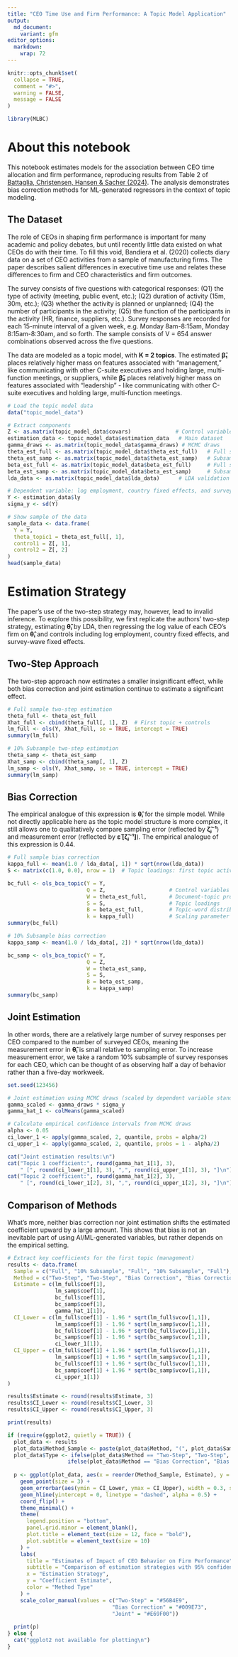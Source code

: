 ```yaml
---
title: "CEO Time Use and Firm Performance: A Topic Model Application"
output: 
  md_document:
    variant: gfm
editor_options: 
  markdown: 
    wrap: 72
---
```


```r
knitr::opts_chunk$set(
  collapse = TRUE,
  comment = "#>",
  warning = FALSE,
  message = FALSE
)
```

```r
library(MLBC)
```

# About this notebook

This notebook estimates models for the association between CEO time allocation and firm performance, reproducing results from Table 2 of [Battaglia, Christensen, Hansen & Sacher (2024)](https://arxiv.org/abs/2402.15585). The analysis demonstrates bias correction methods for ML-generated regressors in the context of topic modeling.

## The Dataset

The role of CEOs in shaping firm performance is important for many academic and policy debates, but until recently little data existed on what CEOs do with their time. To fill this void, Bandiera et al. (2020) collects diary data on a set of CEO activities from a sample of manufacturing firms. The paper describes salient differences in executive time use and relates these differences to firm and CEO characteristics and firm outcomes.

The survey consists of five questions with categorical responses: (Q1) the type of activity (meeting, public event, etc.); (Q2) duration of activity (15m, 30m, etc.); (Q3) whether the activity is planned or unplanned; (Q4) the number of participants in the activity; (Q5) the function of the participants in the activity (HR, finance, suppliers, etc.). Survey responses are recorded for each 15-minute interval of a given week, e.g. Monday 8am-8:15am, Monday 8:15am-8:30am, and so forth. The sample consists of V = 654 answer combinations observed across the five questions.

The data are modeled as a topic model, with **K = 2 topics**. The estimated **β̂₁** places relatively higher mass on features associated with "management," like communicating with other C-suite executives and holding large, multi-function meetings, or suppliers, while **β̂₂** places relatively higher mass on features associated with "leadership" - like communicating with other C-suite executives and holding large, multi-function meetings.

```r
# Load the topic model data
data("topic_model_data")

# Extract components
Z <- as.matrix(topic_model_data$covars)              # Control variables
estimation_data <- topic_model_data$estimation_data   # Main dataset  
gamma_draws <- as.matrix(topic_model_data$gamma_draws) # MCMC draws
theta_est_full <- as.matrix(topic_model_data$theta_est_full)   # Full sample topic estimates
theta_est_samp <- as.matrix(topic_model_data$theta_est_samp)   # Subsample topic estimates
beta_est_full <- as.matrix(topic_model_data$beta_est_full)     # Full sample topic-word distributions
beta_est_samp <- as.matrix(topic_model_data$beta_est_samp)     # Subsample topic-word distributions
lda_data <- as.matrix(topic_model_data$lda_data)      # LDA validation data

# Dependent variable: log employment, country fixed effects, and survey-wave fixed effects
Y <- estimation_data$ly
sigma_y <- sd(Y)

# Show sample of the data
sample_data <- data.frame(
  Y = Y,
  theta_topic1 = theta_est_full[, 1], 
  control1 = Z[, 1], 
  control2 = Z[, 2]
)
head(sample_data)
```

# Estimation Strategy

The paper's use of the two-step strategy may, however, lead to invalid inference. To explore this possibility, we first replicate the authors' two-step strategy, estimating **θ̂ᵢ** by LDA, then regressing the log value of each CEO's firm on **θ̂ᵢ** and controls including log employment, country fixed effects, and survey-wave fixed effects.

## Two-Step Approach

The two-step approach now estimates a smaller insignificant effect, while both bias correction and joint estimation continue to estimate a significant effect.

```r
# Full sample two-step estimation
theta_full <- theta_est_full
Xhat_full <- cbind(theta_full[, 1], Z)  # First topic + controls
lm_full <- ols(Y, Xhat_full, se = TRUE, intercept = TRUE)
summary(lm_full)
```

```r
# 10% Subsample two-step estimation  
theta_samp <- theta_est_samp
Xhat_samp <- cbind(theta_samp[, 1], Z)
lm_samp <- ols(Y, Xhat_samp, se = TRUE, intercept = TRUE)
summary(lm_samp)
```

## Bias Correction

The empirical analogue of this expression is **θ̂ᵢ** for the simple model. While not directly applicable here as the topic model structure is more complex, it still allows one to qualitatively compare sampling error (reflected by **ζ̂ⱼ⁻¹**) and measurement error (reflected by **ε̂ [ζ̂ⱼ⁻¹]**). The empirical analogue of this expression is 0.44.

```r
# Full sample bias correction
kappa_full <- mean(1.0 / lda_data[, 1]) * sqrt(nrow(lda_data))
S <- matrix(c(1.0, 0.0), nrow = 1)  # Topic loadings: first topic active

bc_full <- ols_bca_topic(Y = Y,
                         Q = Z,                    # Control variables  
                         W = theta_est_full,       # Document-topic proportions
                         S = S,                    # Topic loadings
                         B = beta_est_full,        # Topic-word distributions
                         k = kappa_full)           # Scaling parameter
summary(bc_full)
```

```r
# 10% Subsample bias correction
kappa_samp <- mean(1.0 / lda_data[, 2]) * sqrt(nrow(lda_data))

bc_samp <- ols_bca_topic(Y = Y,
                         Q = Z,
                         W = theta_est_samp,
                         S = S, 
                         B = beta_est_samp,
                         k = kappa_samp)
summary(bc_samp)
```

## Joint Estimation

In other words, there are a relatively large number of survey responses per CEO compared to the number of surveyed CEOs, meaning the measurement error in **θ̂ᵢ** is small relative to sampling error. To increase measurement error, we take a random 10% subsample of survey responses for each CEO, which can be thought of as observing half a day of behavior rather than a five-day workweek.

```r
set.seed(123456)

# Joint estimation using MCMC draws (scaled by dependent variable standard deviation)
gamma_scaled <- gamma_draws * sigma_y
gamma_hat_1 <- colMeans(gamma_scaled)

# Calculate empirical confidence intervals from MCMC draws
alpha <- 0.05
ci_lower_1 <- apply(gamma_scaled, 2, quantile, probs = alpha/2)
ci_upper_1 <- apply(gamma_scaled, 2, quantile, probs = 1 - alpha/2)

cat("Joint estimation results:\n")
cat("Topic 1 coefficient:", round(gamma_hat_1[1], 3), 
    " [", round(ci_lower_1[1], 3), ",", round(ci_upper_1[1], 3), "]\n")
cat("Topic 2 coefficient:", round(gamma_hat_1[2], 3),
    " [", round(ci_lower_1[2], 3), ",", round(ci_upper_1[2], 3), "]\n")
```

## Comparison of Methods

What's more, neither bias correction nor joint estimation shifts the estimated coefficient upward by a large amount. This shows that bias is not an inevitable part of using AI/ML-generated variables, but rather depends on the empirical setting.

```r
# Extract key coefficients for the first topic (management)
results <- data.frame(
  Sample = c("Full", "10% Subsample", "Full", "10% Subsample", "Full"),
  Method = c("Two-Step", "Two-Step", "Bias Correction", "Bias Correction", "Joint"),
  Estimate = c(lm_full$coef[1],
               lm_samp$coef[1], 
               bc_full$coef[1],
               bc_samp$coef[1],
               gamma_hat_1[1]),
  CI_Lower = c(lm_full$coef[1] - 1.96 * sqrt(lm_full$vcov[1,1]),
               lm_samp$coef[1] - 1.96 * sqrt(lm_samp$vcov[1,1]),
               bc_full$coef[1] - 1.96 * sqrt(bc_full$vcov[1,1]),
               bc_samp$coef[1] - 1.96 * sqrt(bc_samp$vcov[1,1]),
               ci_lower_1[1]),
  CI_Upper = c(lm_full$coef[1] + 1.96 * sqrt(lm_full$vcov[1,1]),
               lm_samp$coef[1] + 1.96 * sqrt(lm_samp$vcov[1,1]),
               bc_full$coef[1] + 1.96 * sqrt(bc_full$vcov[1,1]),
               bc_samp$coef[1] + 1.96 * sqrt(bc_samp$vcov[1,1]),
               ci_upper_1[1])
)

results$Estimate <- round(results$Estimate, 3)
results$CI_Lower <- round(results$CI_Lower, 3)
results$CI_Upper <- round(results$CI_Upper, 3)

print(results)
```

```r
if (require(ggplot2, quietly = TRUE)) {
  plot_data <- results
  plot_data$Method_Sample <- paste(plot_data$Method, "(", plot_data$Sample, ")")
  plot_data$Type <- ifelse(plot_data$Method == "Two-Step", "Two-Step",
                   ifelse(plot_data$Method == "Bias Correction", "Bias Correction", "Joint"))
  
  p <- ggplot(plot_data, aes(x = reorder(Method_Sample, Estimate), y = Estimate, color = Type)) +
    geom_point(size = 3) +
    geom_errorbar(aes(ymin = CI_Lower, ymax = CI_Upper), width = 0.3, size = 1) +
    geom_hline(yintercept = 0, linetype = "dashed", alpha = 0.5) +
    coord_flip() +
    theme_minimal() +
    theme(
      legend.position = "bottom",
      panel.grid.minor = element_blank(),
      plot.title = element_text(size = 12, face = "bold"),
      plot.subtitle = element_text(size = 10)
    ) +
    labs(
      title = "Estimates of Impact of CEO Behavior on Firm Performance",
      subtitle = "Comparison of estimation strategies with 95% confidence intervals",
      x = "Estimation Strategy",
      y = "Coefficient Estimate",
      color = "Method Type"
    ) +
    scale_color_manual(values = c("Two-Step" = "#56B4E9", 
                                 "Bias Correction" = "#009E73",
                                 "Joint" = "#E69F00"))
  
  print(p)
} else {
  cat("ggplot2 not available for plotting\n")
}
```
